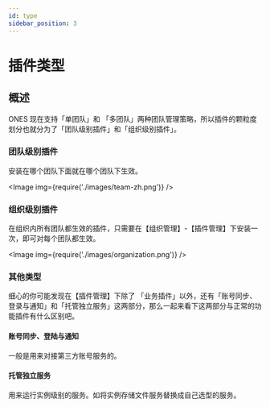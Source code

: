```yaml
---
id: type
sidebar_position: 3
---
```



# 插件类型

## 概述

ONES 现在支持「单团队」和 「多团队」两种团队管理策略，所以插件的颗粒度划分也就分为了「团队级别插件」和「组织级别插件」。

### 团队级别插件

安装在哪个团队下面就在哪个团队下生效。

<Image img={require('./images/team-zh.png')} />

### 组织级别插件

在组织内所有团队都生效的插件，只需要在【组织管理】-【插件管理】下安装一次，即可对每个团队都生效。

<Image img={require('./images/organization.png')} />

### 其他类型

细心的你可能发现在【插件管理】下除了 「业务插件」以外，还有「账号同步、登录与通知」和「托管独立服务」这两部分，那么一起来看下这两部分与正常的功能插件有什么区别吧。

#### 账号同步、登陆与通知

一般是用来对接第三方账号服务的。

#### 托管独立服务

用来运行实例级别的服务。如将实例存储文件服务替换成自己选型的服务。
